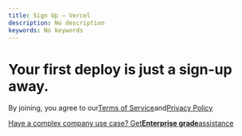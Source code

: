 ```yaml
---
title: Sign Up – Vercel
description: No description
keywords: No keywords
---
```


# Your first deploy is just a sign-up away.

By joining, you agree to our[Terms of Service](/legal/terms)and[Privacy Policy](/legal/privacy-policy)

[Have a complex company use case? Get**Enterprise grade**assistance](/contact/sales)